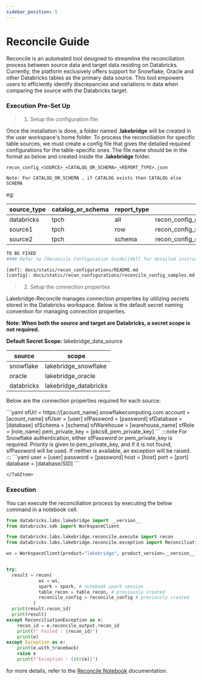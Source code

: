 ```yaml
---
sidebar_position: 5
---
```


# Reconcile Guide

Reconcile is an automated tool designed to streamline the reconciliation process between source data and target data
residing on Databricks. Currently, the platform exclusively offers support for Snowflake, Oracle and other Databricks
tables as the primary data source. This tool empowers users to efficiently identify discrepancies and variations in data
when comparing the source with the Databricks target.


### Execution Pre-Set Up
>1. Setup the configuration file:

Once the installation is done, a folder named **.lakebridge** will be created in the user workspace's home folder.
To process the reconciliation for specific table sources, we must create a config file that gives the detailed required configurations for the table-specific ones.
The file name should be in the format as below and created inside the **.lakebridge** folder.
```
recon_config_<SOURCE>_<CATALOG_OR_SCHEMA>_<REPORT_TYPE>.json

Note: For CATALOG_OR_SCHEMA , if CATALOG exists then CATALOG else SCHEMA
```

eg:

| source_type | catalog_or_schema | report_type | file_name                             |
|-------------|-------------------|-------------|---------------------------------------|
| databricks  | tpch              | all         | recon_config_databricks_tpch_all.json |
| source1     | tpch              | row         | recon_config_source1_tpch_row.json    |
| source2     | tpch              | schema      | recon_config_source2_tpch_schema.json |


``` bash
TO BE FIXED
#### Refer to [Reconcile Configuration Guide][def] for detailed instructions and [example configurations][config]

[def]: docs/static/recon_configurations/README.md
[config]: docs/static/recon_configurations/reconcile_config_samples.md
```

> 2. Setup the connection properties

Lakebridge-Reconcile manages connection properties by utilizing secrets stored in the Databricks workspace.
Below is the default secret naming convention for managing connection properties.

**Note: When both the source and target are Databricks, a secret scope is not required.**

**Default Secret Scope:** lakebridge_data_source

| source     | scope              |
|------------|--------------------|
| snowflake  | lakebridge_snowflake  |
| oracle     | lakebridge_oracle     |
| databricks | lakebridge_databricks |

Below are the connection properties required for each source:

<Tabs>
    <TabItem value="snowflake" label="Snowflake">
        ```yaml
        sfUrl = https://[acount_name].snowflakecomputing.com
        account = [acount_name]
            sfUser = [user]
            sfPassword = [password]
            sfDatabase = [database]
            sfSchema = [schema]
            sfWarehouse = [warehouse_name]
            sfRole = [role_name]
            pem_private_key = [pkcs8_pem_private_key]
            ```
            :::note
            For Snowflake authentication, either sfPassword or pem_private_key is required.
            Priority is given to pem_private_key, and if it is not found, sfPassword will be used.
            If neither is available, an exception will be raised.
            :::
    </TabItem>
    <TabItem value="oracle" label="Oracle">
        ```yaml
        user = [user]
        password = [password]
        host = [host]
        port = [port]
        database = [database/SID]
        ```

    </TabItem>
</Tabs>



### Execution
You can execute the reconciliation process by executing the below command in a notebook cell.


``` python
from databricks.labs.lakebridge import __version__
from databricks.sdk import WorkspaceClient

from databricks.labs.lakebridge.reconcile.execute import recon
from databricks.labs.lakebridge.reconcile.exception import ReconciliationException

ws = WorkspaceClient(product="lakebridge", product_version=__version__)


try:
  result = recon(
            ws = ws,
            spark = spark, # notebook spark session
            table_recon = table_recon, # previously created
            reconcile_config = reconcile_config # previously created
          )
  print(result.recon_id)
  print(result)
except ReconciliationException as e:
    recon_id = e.reconcile_output.recon_id
    print(f" Failed : {recon_id}")
    print(e)
except Exception as e:
    print(e.with_traceback)
    raise e
    print(f"Exception : {str(e)}")
```

for more details, refer to the [Reconcile Notebook](recon_notebook.mdx) documentation.
